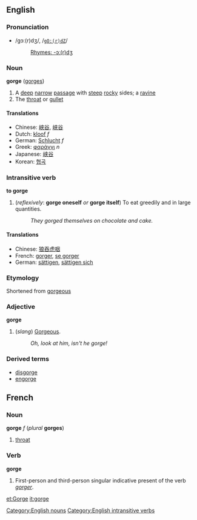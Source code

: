 ==English==
===Pronunciation=== 
*/ɡɔː(r)dʒ/, /<tt>gO:(r)dZ</tt>/
*:[[Rhymes:English:-ɔː(r)dʒ|Rhymes: -ɔː(r)dʒ]]

===Noun===
'''gorge''' ([[gorges]])

#A [[deep]] [[narrow]] [[passage]] with [[steep]] [[rock]]y sides; a [[ravine]]
#The [[throat]] or [[gullet]]

====Translations====
*Chinese: [[峽谷]], [[峡谷]]
*Dutch: [[kloof]] ''f''
*German: [[Schlucht]] ''f''
*Greek: [[φαράγγι]] ''n''
*Japanese: [[峡谷]]
*Korean: [[협곡]]

===Intransitive verb===
'''to gorge'''

#(''reflexively'': '''gorge oneself''' ''or'' '''gorge itself''') To eat greedily and in large quantities.
#:''They gorged themselves on chocolate and cake.''

====Translations====
*Chinese: [[狼吞虎咽]]<!-- please check -->
*French: [[gorger]], [[se gorger]]
*German: [[sättigen]], [[sättigen sich]]<!-- citation form of German reflexive verb? -->

===Etymology===
Shortened from [[gorgeous]]

===Adjective===
'''gorge'''<!--comparative and superlative?-->

#(''slang'') [[Gorgeous]].
#:''Oh, look at him, isn't he gorge!''

===Derived terms===
*[[disgorge]]
*[[engorge]]
[[Category:English nouns]]
[[Category:English intransitive verbs]]

==French==
===Noun===
'''gorge''' ''f'' (''plural'' '''gorges''')

#[[throat]]

===Verb===
'''gorge'''

#First-person and third-person singular indicative present of the verb ''[[gorger]]''.

[[et:Gorge]]
[[it:gorge]]
